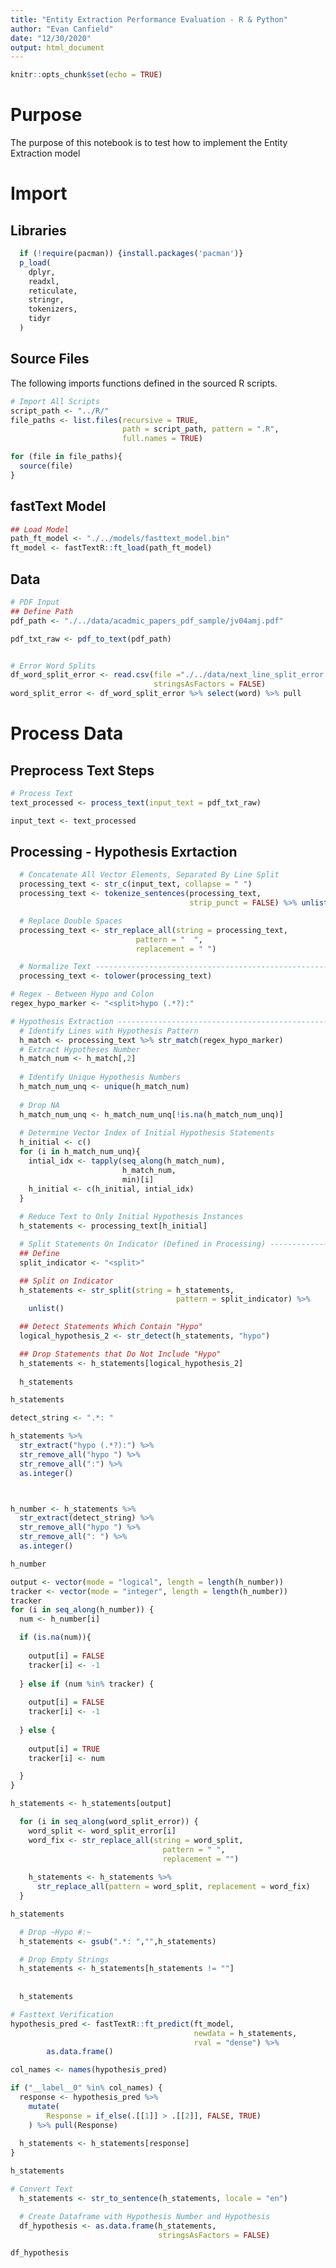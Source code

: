 ```yaml
---
title: "Entity Extraction Performance Evaluation - R & Python"
author: "Evan Canfield"
date: "12/30/2020"
output: html_document
---
```


```r
knitr::opts_chunk$set(echo = TRUE)
```

# Purpose
The purpose of this notebook is to test how to implement the Entity Extraction model 

# Import
## Libraries
```r
  if (!require(pacman)) {install.packages('pacman')}
  p_load(
    dplyr,
    readxl,
    reticulate,
    stringr,
    tokenizers,
    tidyr
  )
```

## Source Files
The following imports functions defined in the sourced R scripts.
```r
# Import All Scripts
script_path <- "../R/"
file_paths <- list.files(recursive = TRUE, 
                         path = script_path, pattern = ".R", 
                         full.names = TRUE)

for (file in file_paths){
  source(file)
}
```
## fastText Model
```r
## Load Model
path_ft_model <- "./../models/fasttext_model.bin"
ft_model <- fastTextR::ft_load(path_ft_model)
```

## Data
```r
# PDF Input
## Define Path
pdf_path <- "./../data/acadmic_papers_pdf_sample/jv04amj.pdf"

pdf_txt_raw <- pdf_to_text(pdf_path)


# Error Word Splits
df_word_split_error <- read.csv(file ="./../data/next_line_split_error.csv", 
                                stringsAsFactors = FALSE)
word_split_error <- df_word_split_error %>% select(word) %>% pull
```

# Process Data
## Preprocess Text Steps
```r
# Process Text
text_processed <- process_text(input_text = pdf_txt_raw)

input_text <- text_processed
```

## Processing - Hypothesis Exrtaction
```r
  # Concatenate All Vector Elements, Separated By Line Split
  processing_text <- str_c(input_text, collapse = " ")
  processing_text <- tokenize_sentences(processing_text,
                                        strip_punct = FALSE) %>% unlist()

  # Replace Double Spaces
  processing_text <- str_replace_all(string = processing_text,
                            pattern = "  ",
                            replacement = " ")

  # Normalize Text ------------------------------------------------------------
  processing_text <- tolower(processing_text)
```

```r
# Regex - Between Hypo and Colon
regex_hypo_marker <- "<split>hypo (.*?):"

# Hypothesis Extraction -----------------------------------------------------
  # Identify Lines with Hypothesis Pattern
  h_match <- processing_text %>% str_match(regex_hypo_marker)
  # Extract Hypotheses Number
  h_match_num <- h_match[,2]
  
  # Identify Unique Hypothesis Numbers
  h_match_num_unq <- unique(h_match_num)
  
  # Drop NA
  h_match_num_unq <- h_match_num_unq[!is.na(h_match_num_unq)]
  
  # Determine Vector Index of Initial Hypothesis Statements
  h_initial <- c()
  for (i in h_match_num_unq){
    intial_idx <- tapply(seq_along(h_match_num),
                         h_match_num,
                         min)[i]
    h_initial <- c(h_initial, intial_idx)
  }
  
  # Reduce Text to Only Initial Hypothesis Instances
  h_statements <- processing_text[h_initial]

```

```r
  # Split Statements On Indicator (Defined in Processing) ---------------------
  ## Define
  split_indicator <- "<split>"

  ## Split on Indicator
  h_statements <- str_split(string = h_statements,
                                     pattern = split_indicator) %>%
    unlist()

  ## Detect Statements Which Contain "Hypo"
  logical_hypothesis_2 <- str_detect(h_statements, "hypo")

  ## Drop Statements that Do Not Include "Hypo"
  h_statements <- h_statements[logical_hypothesis_2]
  
  h_statements

```

```r
h_statements

detect_string <- ".*: "

h_statements %>% 
  str_extract("hypo (.*?):") %>% 
  str_remove_all("hypo ") %>% 
  str_remove_all(":") %>% 
  as.integer()



h_number <- h_statements %>% 
  str_extract(detect_string) %>% 
  str_remove_all("hypo ") %>% 
  str_remove_all(": ") %>% 
  as.integer()

h_number

output <- vector(mode = "logical", length = length(h_number))
tracker <- vector(mode = "integer", length = length(h_number))
tracker
for (i in seq_along(h_number)) {
  num <- h_number[i]

  if (is.na(num)){
    
    output[i] = FALSE
    tracker[i] <- -1
    
  } else if (num %in% tracker) {
    
    output[i] = FALSE
    tracker[i] <- -1
    
  } else {
    
    output[i] = TRUE
    tracker[i] <- num

  }
}

h_statements <- h_statements[output]
```

```r

  for (i in seq_along(word_split_error)) {
    word_split <- word_split_error[i]
    word_fix <- str_replace_all(string = word_split, 
                                  pattern = " ",
                                  replacement = "")
    
    h_statements <- h_statements %>% 
      str_replace_all(pattern = word_split, replacement = word_fix)
  }

h_statements
```



```r
  # Drop ~Hypo #:~
  h_statements <- gsub(".*: ","",h_statements)

  # Drop Empty Strings
  h_statements <- h_statements[h_statements != ""]
  
  
  h_statements
```
```r
# Fasttext Verification
hypothesis_pred <- fastTextR::ft_predict(ft_model, 
                                         newdata = h_statements, 
                                         rval = "dense") %>% 
        as.data.frame()

col_names <- names(hypothesis_pred)

if ("__label__0" %in% col_names) {
  response <- hypothesis_pred %>% 
    mutate(
        Response = if_else(.[[1]] > .[[2]], FALSE, TRUE)
    ) %>% pull(Response)
  
  h_statements <- h_statements[response]
}

h_statements
```


```r
# Convert Text
  h_statements <- str_to_sentence(h_statements, locale = "en")
```


```r
  # Create Dataframe with Hypothesis Number and Hypothesis
  df_hypothesis <- as.data.frame(h_statements,
                                 stringsAsFactors = FALSE)
```


```r
df_hypothesis
```
